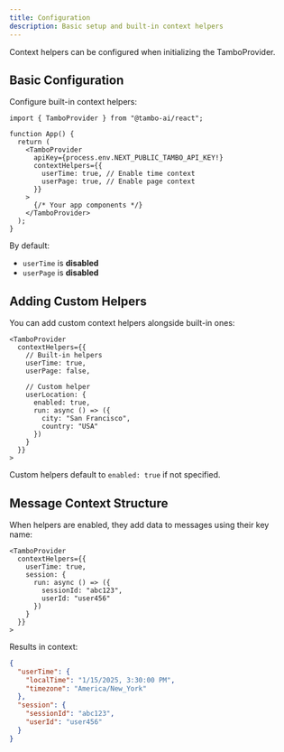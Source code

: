 ```yaml
---
title: Configuration
description: Basic setup and built-in context helpers
---
```


Context helpers can be configured when initializing the TamboProvider.

## Basic Configuration

Configure built-in context helpers:

```tsx
import { TamboProvider } from "@tambo-ai/react";

function App() {
  return (
    <TamboProvider
      apiKey={process.env.NEXT_PUBLIC_TAMBO_API_KEY!}
      contextHelpers={{
        userTime: true, // Enable time context
        userPage: true, // Enable page context
      }}
    >
      {/* Your app components */}
    </TamboProvider>
  );
}
```

By default:

- `userTime` is **disabled**
- `userPage` is **disabled**

## Adding Custom Helpers

You can add custom context helpers alongside built-in ones:

```tsx
<TamboProvider
  contextHelpers={{
    // Built-in helpers
    userTime: true,
    userPage: false,

    // Custom helper
    userLocation: {
      enabled: true,
      run: async () => ({
        city: "San Francisco",
        country: "USA"
      })
    }
  }}
>
```

Custom helpers default to `enabled: true` if not specified.

## Message Context Structure

When helpers are enabled, they add data to messages using their key name:

```tsx
<TamboProvider
  contextHelpers={{
    userTime: true,
    session: {
      run: async () => ({
        sessionId: "abc123",
        userId: "user456"
      })
    }
  }}
>
```

Results in context:

```json
{
  "userTime": {
    "localTime": "1/15/2025, 3:30:00 PM",
    "timezone": "America/New_York"
  },
  "session": {
    "sessionId": "abc123",
    "userId": "user456"
  }
}
```

